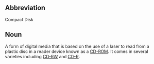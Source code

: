 ==Abbreviation==

Compact Disk

==Noun==

A form of digital media that is based on the use of a laser to read from a plastic disc in a reader device known as a [[CD-ROM]].  It comes in several varieties including [[CD-RW]] and [[CD-R]].